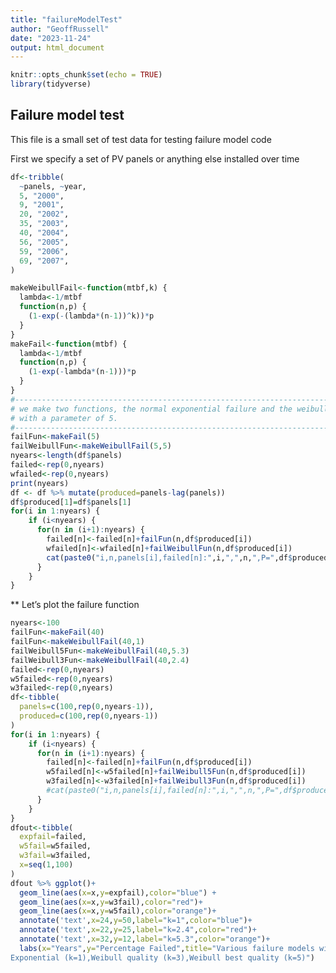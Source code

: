 ```yaml
---
title: "failureModelTest"
author: "GeoffRussell"
date: "2023-11-24"
output: html_document
---
```


```r
knitr::opts_chunk$set(echo = TRUE)
library(tidyverse)
```

## Failure model test

This file is a small set of test data for testing failure model code

First we specify a set of PV panels or anything else installed over time

```r
df<-tribble(
  ~panels, ~year,
  5, "2000",
  9, "2001",
  20, "2002",
  35, "2003",
  40, "2004",
  56, "2005",
  59, "2006",
  69, "2007",
)
```


```r
makeWeibullFail<-function(mtbf,k) {
  lambda<-1/mtbf
  function(n,p) {
    (1-exp(-(lambda*(n-1))^k))*p
  }
}
makeFail<-function(mtbf) {
  lambda<-1/mtbf
  function(n,p) {
    (1-exp(-lambda*(n-1)))*p
  }
}
#----------------------------------------------------------------------------------
# we make two functions, the normal exponential failure and the weibull failure
# with a parameter of 5.  
#----------------------------------------------------------------------------------
failFun<-makeFail(5)
failWeibullFun<-makeWeibullFail(5,5)
nyears<-length(df$panels)
failed<-rep(0,nyears)
wfailed<-rep(0,nyears)
print(nyears)
df <- df %>% mutate(produced=panels-lag(panels))
df$produced[1]=df$panels[1]
for(i in 1:nyears) {
    if (i<nyears) {
      for(n in (i+1):nyears) {
        failed[n]<-failed[n]+failFun(n,df$produced[i])
        wfailed[n]<-wfailed[n]+failWeibullFun(n,df$produced[i])
        cat(paste0("i,n,panels[i],failed[n]:",i,",",n,",P=",df$produced[i],",F=",failed[n],",WF=",wfailed[n],"\n"))
      }
    }
}
```

** Let's plot the failure function

```r
nyears<-100
failFun<-makeFail(40)
failFun<-makeWeibullFail(40,1)
failWeibull5Fun<-makeWeibullFail(40,5.3)
failWeibull3Fun<-makeWeibullFail(40,2.4)
failed<-rep(0,nyears)
w5failed<-rep(0,nyears)
w3failed<-rep(0,nyears)
df<-tibble(
  panels=c(100,rep(0,nyears-1)),
  produced=c(100,rep(0,nyears-1))
)
for(i in 1:nyears) {
    if (i<nyears) {
      for(n in (i+1):nyears) {
        failed[n]<-failed[n]+failFun(n,df$produced[i])
        w5failed[n]<-w5failed[n]+failWeibull5Fun(n,df$produced[i])
        w3failed[n]<-w3failed[n]+failWeibull3Fun(n,df$produced[i])
        #cat(paste0("i,n,panels[i],failed[n]:",i,",",n,",P=",df$produced[i],",F=",failed[n],",WF=",wfailed[n],"\n"))
      }
    }
}
dfout<-tibble(
  expfail=failed,
  w5fail=w5failed,
  w3fail=w3failed,
  x=seq(1,100)
)
dfout %>% ggplot()+
  geom_line(aes(x=x,y=expfail),color="blue") +
  geom_line(aes(x=x,y=w3fail),color="red")+
  geom_line(aes(x=x,y=w5fail),color="orange")+
  annotate('text',x=24,y=50,label="k=1",color="blue")+
  annotate('text',x=22,y=25,label="k=2.4",color="red")+
  annotate('text',x=32,y=12,label="k=5.3",color="orange")+
  labs(x="Years",y="Percentage Failed",title="Various failure models with average panel life of 40 years,
Exponential (k=1),Weibull quality (k=3),Weibull best quality (k=5)")



```
